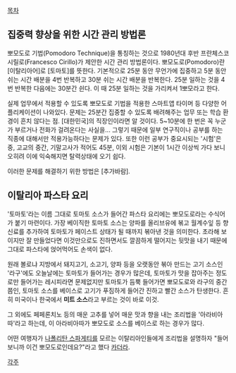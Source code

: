 [[목차]]

== 집중력 향상을 위한 시간 관리 방법론 ==

뽀모도로 기법(Pomodoro Technique)을 통칭하는 것으로 1980년대 후반 프란체스코 시릴로(Francesco Cirillo)가 제안한 시간 관리 방법론이다. 뽀모도로(Pomodoro)란 [이탈리아어]로 [토마토]를 뜻한다. 기본적으로 25분 동안 무언가에 집중하고 5분 동안 쉬는 시간 배분을 4번 반복하고 30분 쉬는 시간 배분을 반복한다. 25분 일하는 것을 4번 반복한 다음에는 30분간 쉰다. 이 때 25분 일하는 것을 가리켜서 1뽀모라고 한다.

실제 업무에서 적용할 수 있도록 뽀모도로 기법을 적용한 스마트앱 타이머 등 다양한 어플리케이션이 나와있다. 문제는 25분간 집중할 수 있도록 배려해주는 업무 또는 학습 환경이 흔치 않다는 점. [대한민국]의 직장인이라면 알 것이다. 5~10분에 한 번은 꼭 누군가 부르거나 전화가 걸려온다는 사실을... 그렇기 때문에 일부 연구직이나 공부를 하는 직종에 대해서만 적용가능하다는 문제가 있다. 또한 이런 공부가 중요시되는 '시험'은 중, 고교의 중간, 기말고사가 적어도 45분, 이외 시험은 기본이 1시간 이상씩 가다 보니 오히려 이에 익숙해지면 탈력상태에 오기 쉽다. 

이러한 문제를 해결하기 위한 방법은 [추가바람].


== 이탈리아 파스타 요리 ==
'토마토'라는 이름 그대로 토마토 소스가 들어간 파스타 요리에는 뽀모도로라는 수식어가 붙기 마련이다. 가장 베이직한 토마토 소스는 양파를 올리브유에 볶고 월계수잎 등 향신료를 추가하여 토마토가 페이스트 상태가 될 때까지 볶아낸 것을 의미한다. 초라해 보이지만 잘 만들었다면 이것만으로도 진하면서도 깔끔하게 떨어지는 뒷맛을 내기 때문에 그대로 파스타에 얹어먹어도 손색이 없다. 

원래 볼로냐 지방에서 돼지고기, 소고기, 양파 등을 오랫동안 볶아 만드는 고기 소스인 '라구'에도 오늘날에는 토마토가 들어가는 경우가 많은데, 토마토가 맛을 잡아주는 정도로만 들어가는 레시피라면 문제없지만 토마토가 듬뿍 들어가면 뽀모도로와 라구의 중간쯤인, 토마토 소스를 베이스로 고기가 푸짐하게 들어간 진하고 빨간 소스가 탄생한다. 흔히 미국이나 한국에서 '''미트 소스'''라고 부르는 것이 바로 이것.

그 외에도 페페론치노 등의 매운 고추를 넣어 매운 맛과 향을 내는 조리법을 '아라비아따'라고 하는데, 이 아라비아따가 뽀모도로 소스를 베이스로 하는 경우가 많다. 

어떤 여행자가 [[나폴리탄 스파게티]]를 모르는 이탈리아인들에게 조리법을 설명하자 "들어보니까 이건 뽀모도로인데요?"라고 했다 [[카더라]].

[[각주]]
